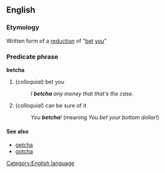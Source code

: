 ==English==
=== Etymology ===
Written form of a [[w:reduction (linguistics)|reduction]] of "[[bet]] [[you]]"
===Predicate phrase===
[[Category:English language]]
'''betcha'''
#(''colloquial'') bet you
#:''I '''betcha''' any money that that's the case.''
#(''colloquial'') can be sure of it
#:''You '''betcha'''!'' (meaning ''You bet your bottom dollar!'')
==== See also ====
* [[getcha]]
* [[gotcha]]